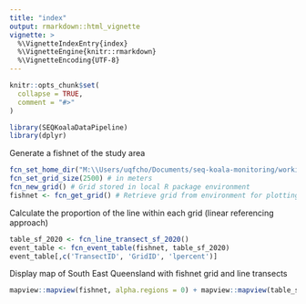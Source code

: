 ```yaml
---
title: "index"
output: rmarkdown::html_vignette
vignette: >
  %\VignetteIndexEntry{index}
  %\VignetteEngine{knitr::rmarkdown}
  %\VignetteEncoding{UTF-8}
---
```


```r
knitr::opts_chunk$set(
  collapse = TRUE,
  comment = "#>"
)
```

```r
library(SEQKoalaDataPipeline)
library(dplyr)
```

Generate a fishnet of the study area
```r
fcn_set_home_dir("M:\\Users/uqfcho/Documents/seq-koala-monitoring/working_data")
fcn_set_grid_size(2500) # in meters
fcn_new_grid() # Grid stored in local R package environment
fishnet <- fcn_get_grid() # Retrieve grid from environment for plotting
```

Calculate the proportion of the line within each grid (linear referencing approach)
```r
table_sf_2020 <- fcn_line_transect_sf_2020()
event_table <- fcn_event_table(fishnet, table_sf_2020)
event_table[,c('TransectID', 'GridID', 'lpercent')]
```
Display map of South East Queensland with fishnet grid and line transects
```r
mapview::mapview(fishnet, alpha.regions = 0) + mapview::mapview(table_sf_2020)
```
